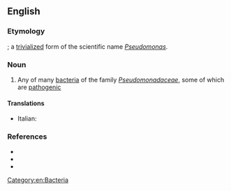 ==English==
{{rfi|en}}

===Etymology===
{{prefix|en|pseudo|monad}}; a [[trivialize]]d form of the scientific name ''[[Pseudomonas]]''.

===Noun===
{{en-noun}}

# Any of many [[bacteria]] of the family ''[[Pseudomonadaceae]]'', some of which are [[pathogenic]]

====Translations====
* Italian: {{t+|it|pseudomonade}}

===References===
* {{pedia}}
* {{specieslite|Pseudomonadaceae}}
* {{comcatlite|Pseudomonadaceae}}

[[Category:en:Bacteria]]